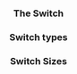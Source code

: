 
<Edit folder={props.folder} />

<Header
  title="Switch"
  subtitle="Simple switch component."
  npm={props.npm}
  status="experimental"
/>

### The Switch

<SwitchSimple />

### Switch types

<SwitchType />

### Switch Sizes

<SwitchSize />
